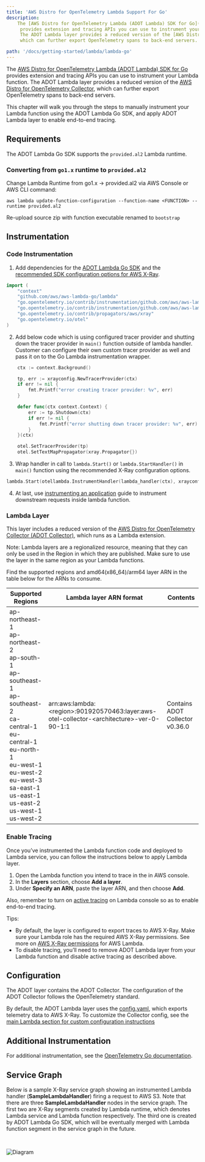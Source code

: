 ```yaml
---
title: 'AWS Distro for OpenTelemetry Lambda Support For Go'
description:
    The [AWS Distro for OpenTelemetry Lambda (ADOT Lambda) SDK for Go](https://github.com/open-telemetry/opentelemetry-go-contrib/tree/main/instrumentation/github.com/aws/aws-lambda-go/otellambda)
     provides extension and tracing APIs you can use to instrument your Lambda function.
     The ADOT Lambda layer provides a reduced version of the [AWS Distro for OpenTelemetry Collector](https://github.com/aws-observability/aws-otel-collector),
     which can further export OpenTelemetry spans to back-end servers.

path: '/docs/getting-started/lambda/lambda-go'
---
```



The [AWS Distro for OpenTelemetry Lambda (ADOT Lambda) SDK for Go](https://github.com/open-telemetry/opentelemetry-go-contrib/tree/main/instrumentation/github.com/aws/aws-lambda-go/otellambda) provides extension and tracing APIs you can use to instrument your Lambda function. The ADOT Lambda layer provides a reduced version of the [AWS Distro for OpenTelemetry Collector](https://github.com/aws-observability/aws-otel-collector), which can further export OpenTelemetry spans to back-end servers.

This chapter will walk you through the steps to manually instrument your Lambda function using the ADOT Lambda Go SDK, and apply ADOT Lambda layer to enable end-to-end tracing.


<SectionSeparator />

## Requirements

The ADOT Lambda Go SDK supports the `provided.al2` Lambda runtime.

### Converting from `go1.x` runtime to `provided.al2`
Change Lambda Runtime from go1.x → provided.al2 via AWS Console or AWS CLI command:
```shell
aws lambda update-function-configuration --function-name <FUNCTION> --runtime provided.al2
```

Re-upload source zip with function executable renamed to `bootstrap`


## Instrumentation

### Code Instrumentation

1. Add dependencies for the [ADOT Lambda Go SDK](https://pkg.go.dev/go.opentelemetry.io/contrib/instrumentation/github.com/aws/aws-lambda-go/otellambda) and the [recommended SDK configuration options for AWS X-Ray](https://pkg.go.dev/go.opentelemetry.io/contrib/instrumentation/github.com/aws/aws-lambda-go/otellambda/xrayconfig).

```go
import (
    "context"
    "github.com/aws/aws-lambda-go/lambda"
    "go.opentelemetry.io/contrib/instrumentation/github.com/aws/aws-lambda-go/otellambda"
    "go.opentelemetry.io/contrib/instrumentation/github.com/aws/aws-lambda-go/otellambda/xrayconfig"
    "go.opentelemetry.io/contrib/propagators/aws/xray"
    "go.opentelemetry.io/otel"
)
```
2. Add below code which is using configured tracer provider and shutting down the tracer provider in `main()` function outside of lambda handler. Customer can configure their own custom tracer provider as well and pass it on to the Go Lambda instrumentation wrapper.
```go
   	ctx := context.Background()

   	tp, err := xrayconfig.NewTracerProvider(ctx)
   	if err != nil {
   		fmt.Printf("error creating tracer provider: %v", err)
   	}

   	defer func(ctx context.Context) {
   		err := tp.Shutdown(ctx)
   		if err != nil {
   			fmt.Printf("error shutting down tracer provider: %v", err)
   		}
   	}(ctx)

   	otel.SetTracerProvider(tp)
   	otel.SetTextMapPropagator(xray.Propagator{})
```

3. Wrap handler in call to `lambda.Start()` or `lambda.StartHandler()` in `main()` function using the recommended X-Ray configuration options.
```go
lambda.Start(otellambda.InstrumentHandler(lambda_handler(ctx), xrayconfig.WithRecommendedOptions(tp)... ))
```

4. At last, use [instrumenting an application](https://aws-otel.github.io/docs/getting-started/go-sdk/trace-manual-instr#instrumenting-an-application) guide to instrument downstream requests inside lambda function.

### Lambda Layer

This layer includes a reduced version of the [AWS Distro for OpenTelemetry Collector (ADOT Collector)](https://github.com/aws-observability/aws-otel-collector),
  which runs as a Lambda extension.

Note: Lambda layers are a regionalized resource, meaning that they can only be used in the Region in which they are published.
 Make sure to use the layer in the same region as your Lambda functions.

Find the supported regions and amd64(x86_64)/arm64 layer ARN in the table below for the ARNs to consume.

|Supported   Regions  |Lambda layer ARN format  | Contents |
|---------------------|-------------------------|----------|
| ap-northeast-1<br/>ap-northeast-2<br/>ap-south-1<br/>ap-southeast-1<br/>ap-southeast-2<br/>ca-central-1<br/>eu-central-1<br/>eu-north-1<br/>eu-west-1<br/>eu-west-2<br/>eu-west-3<br/>sa-east-1<br/>us-east-1<br/>us-east-2<br/>us-west-1<br/>us-west-2 | arn:aws:lambda:<region\>:901920570463:layer:aws-otel-collector-<architecture\>-ver-0-90-1:1 | Contains ADOT Collector v0.36.0 |

### Enable Tracing
Once you’ve instrumented the Lambda function code and deployed to Lambda service, you can follow the instructions below to apply Lambda layer.

1. Open the Lambda function you intend to trace in the in AWS console. 
2. In the **Layers** section, choose **Add a layer**.
3. Under **Specify an ARN**, paste the layer ARN, and then choose **Add**.

Also, remember to turn on [active tracing](https://docs.aws.amazon.com/lambda/latest/dg/services-xray.html) on Lambda console so as to enable end-to-end tracing.

Tips:

* By default, the layer is configured to export traces to AWS X-Ray.
 Make sure your Lambda role has the required AWS X-Ray permissions.
  See more on [AWS X-Ray permissions](https://docs.aws.amazon.com/lambda/latest/dg/services-xray.html#services-xray-permissions) for AWS Lambda.
* To disable tracing, you’ll need to remove ADOT Lambda layer from your Lambda function and disable active tracing as described above.

<SectionSeparator />

## Configuration

The ADOT layer contains the ADOT Collector. The configuration of the ADOT Collector follows the OpenTelemetry standard.

By default, the ADOT Lambda layer uses the [config.yaml](https://github.com/aws-observability/aws-otel-lambda/blob/main/adot/collector/config.yaml),
 which exports telemetry data to AWS X-Ray. To customize the Collector config,
 see the [main Lambda section for custom configuration instructions](/docs/getting-started/lambda#custom-configuration-for-the-adot-collector-on-lambda)


<SectionSeparator />

## Additional Instrumentation

For additional instrumentation, see the [OpenTelemetry Go documentation](https://github.com/open-telemetry/opentelemetry-go).

<SectionSeparator />

## Service Graph

Below is a sample X-Ray service graph showing an instrumented Lambda handler (**SampleLambdaHandler**) firing a request to AWS S3. Note that there are three **SampleLambdaHandler** nodes in the service graph.
The first two are X-Ray segments created by Lambda runtime, which denotes Lambda service and Lambda function respectively. The third one is created by ADOT Lambda Go SDK, which will be eventually merged with Lambda function segment in the service graph in the future.

<img src={img16} alt="Diagram" style="margin: 30px 0;" />
